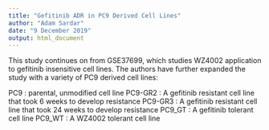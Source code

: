 ```yaml
---
title: "Gefitinib ADR in PC9 Derived Cell Lines"
author: "Adam Sardar"
date: "9 December 2019"
output: html_document
---
```


This study continues on from GSE37699, which studies WZ4002 application to gefitinib insensitive cell lines. The authors have further expanded the study with a variety of PC9 derived cell lines:

PC9 : parental, unmodified cell line
PC9-GR2 : A gefitinib resistant cell line that took 6 weeks to develop resistance
PC9-GR3 : A gefitinib resistant cell line that took 24 weeks to develop resistance
PC9_GT : A gefitinib tolerant cell line
PC9_WT : A WZ4002 tolerant cell line